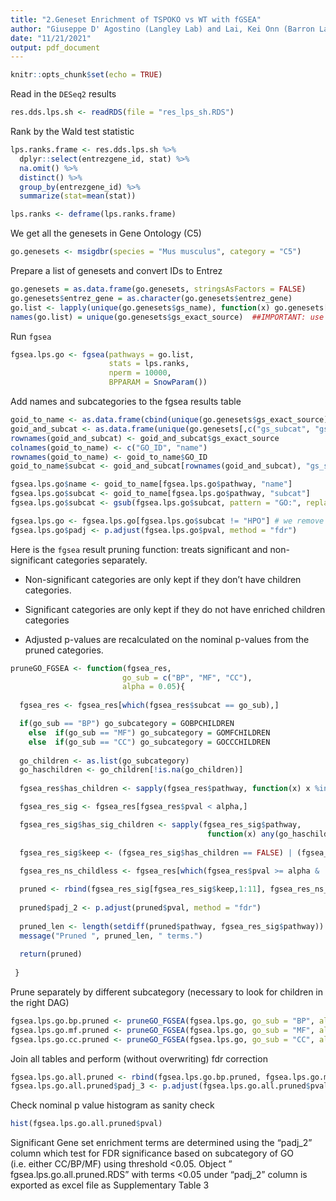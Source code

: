 ---
title: "2.Geneset Enrichment of TSPOKO vs WT with fGSEA"
author: "Giuseppe D' Agostino (Langley Lab) and Lai, Kei Onn (Barron Lab)"
date: "11/21/2021"
output: pdf_document
---

```{r setup, include=FALSE}
knitr::opts_chunk$set(echo = TRUE)
```

Read in the `DESeq2` results

```{r read_counts}
res.dds.lps.sh <- readRDS(file = "res_lps_sh.RDS")
```

Rank by the Wald test statistic

```{r rank}
lps.ranks.frame <- res.dds.lps.sh %>% 
  dplyr::select(entrezgene_id, stat) %>% 
  na.omit() %>% 
  distinct() %>% 
  group_by(entrezgene_id) %>% 
  summarize(stat=mean(stat))

lps.ranks <- deframe(lps.ranks.frame)
```

We get all the genesets in Gene Ontology (C5)

```{r get_genesets}
go.genesets <- msigdbr(species = "Mus musculus", category = "C5")
```

Prepare a list of genesets and convert IDs to Entrez

```{r wrangle_ids}
go.genesets = as.data.frame(go.genesets, stringsAsFactors = FALSE)
go.genesets$entrez_gene = as.character(go.genesets$entrez_gene)
go.list <- lapply(unique(go.genesets$gs_name), function(x) go.genesets[go.genesets$gs_name == x, "entrez_gene"])
names(go.list) = unique(go.genesets$gs_exact_source)  ##IMPORTANT: use gs_exact_source to retain the GO ID
```


Run `fgsea`

```{r run_fgsea}
fgsea.lps.go <- fgsea(pathways = go.list, 
                      stats = lps.ranks,
                      nperm = 10000,
                      BPPARAM = SnowParam())
```


Add names and subcategories to the fgsea results table

```{r}
goid_to_name <- as.data.frame(cbind(unique(go.genesets$gs_exact_source), unique(go.genesets$gs_name)))
goid_and_subcat <- as.data.frame(unique(go.genesets[,c("gs_subcat", "gs_exact_source")]))
rownames(goid_and_subcat) <- goid_and_subcat$gs_exact_source
colnames(goid_to_name) <- c("GO_ID", "name")
rownames(goid_to_name) <- goid_to_name$GO_ID
goid_to_name$subcat <- goid_and_subcat[rownames(goid_and_subcat), "gs_subcat"]

fgsea.lps.go$name <- goid_to_name[fgsea.lps.go$pathway, "name"]
fgsea.lps.go$subcat <- goid_to_name[fgsea.lps.go$pathway, "subcat"]
fgsea.lps.go$subcat <- gsub(fgsea.lps.go$subcat, pattern = "GO:", replacement = "")

fgsea.lps.go <- fgsea.lps.go[fgsea.lps.go$subcat != "HPO"] # we remove HP terms because they are not in the GO graph
fgsea.lps.go$padj <- p.adjust(fgsea.lps.go$pval, method = "fdr")
```


Here is the `fgsea` result pruning function: treats significant and non-significant categories separately. 

- Non-significant categories are only kept if they don't have children categories.

- Significant categories are only kept if they do not have enriched children categories

- Adjusted p-values are recalculated on the nominal p-values from the pruned categories.

```{r prune_function}
pruneGO_FGSEA <- function(fgsea_res, 
                         go_sub = c("BP", "MF", "CC"),
                         alpha = 0.05){
  
  fgsea_res <- fgsea_res[which(fgsea_res$subcat == go_sub),]

  if(go_sub == "BP") go_subcategory = GOBPCHILDREN 
    else  if(go_sub == "MF") go_subcategory = GOMFCHILDREN
    else  if(go_sub == "CC") go_subcategory = GOCCCHILDREN 
  
  go_children <- as.list(go_subcategory)
  go_haschildren <- go_children[!is.na(go_children)]
  
  fgsea_res$has_children <- sapply(fgsea_res$pathway, function(x) x %in% names(go_haschildren))

  fgsea_res_sig <- fgsea_res[fgsea_res$pval < alpha,]

  fgsea_res_sig$has_sig_children <- sapply(fgsea_res_sig$pathway, 
                                            function(x) any(go_haschildren[[x]] %in% fgsea_res_sig$pathway))
   
  fgsea_res_sig$keep <- (fgsea_res_sig$has_children == FALSE) | (fgsea_res_sig$has_children == TRUE & fgsea_res_sig$has_sig_children == FALSE) 
  
  fgsea_res_ns_childless <- fgsea_res[which(fgsea_res$pval >= alpha & !fgsea_res$has_children),]

  pruned <- rbind(fgsea_res_sig[fgsea_res_sig$keep,1:11], fgsea_res_ns_childless[,1:11])
  
  pruned$padj_2 <- p.adjust(pruned$pval, method = "fdr")
  
  pruned_len <- length(setdiff(pruned$pathway, fgsea_res_sig$pathway))
  message("Pruned ", pruned_len, " terms.")
  
  return(pruned)
  
 }
```

Prune separately by different subcategory (necessary to look for children in the right DAG)

```{r}
fgsea.lps.go.bp.pruned <- pruneGO_FGSEA(fgsea.lps.go, go_sub = "BP", alpha = 0.05)
fgsea.lps.go.mf.pruned <- pruneGO_FGSEA(fgsea.lps.go, go_sub = "MF", alpha = 0.05)
fgsea.lps.go.cc.pruned <- pruneGO_FGSEA(fgsea.lps.go, go_sub = "CC", alpha = 0.05)
```

Join all tables and perform (without overwriting) fdr correction

```{r join_tables}
fgsea.lps.go.all.pruned <- rbind(fgsea.lps.go.bp.pruned, fgsea.lps.go.mf.pruned, fgsea.lps.go.cc.pruned)
fgsea.lps.go.all.pruned$padj_3 <- p.adjust(fgsea.lps.go.all.pruned$pval, method = 'fdr')
```

Check nominal p value histogram as sanity check

```{r pval_hist}
hist(fgsea.lps.go.all.pruned$pval)
```

Significant Gene set enrichment terms are determined using the "padj_2"  column which test for FDR significance based on subcategory of GO (i.e. either CC/BP/MF) using threshold <0.05.
Object " fgsea.lps.go.all.pruned.RDS" with terms <0.05 under "padj_2" column is exported as excel file as Supplementary Table 3
